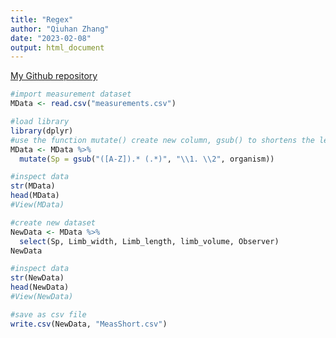 ```yaml
---
title: "Regex"
author: "Qiuhan Zhang"
date: "2023-02-08"
output: html_document
---
```

[My Github repository](https://github.com/qiuhan1008/BIOL432_Assignment_5.git)


```r
#import measurement dataset
MData <- read.csv("measurements.csv")
```

```r
#load library
library(dplyr)
#use the function mutate() create new column, gsub() to shortens the letters after capital letters
MData <- MData %>%
  mutate(Sp = gsub("([A-Z]).* (.*)", "\\1. \\2", organism))
```


```r
#inspect data
str(MData)
head(MData)
#View(MData)
```
```r
#create new dataset
NewData <- MData %>%
  select(Sp, Limb_width, Limb_length, limb_volume, Observer)
NewData
```

```r
#inspect data
str(NewData)
head(NewData)
#View(NewData)
```

```r
#save as csv file
write.csv(NewData, "MeasShort.csv")
```




